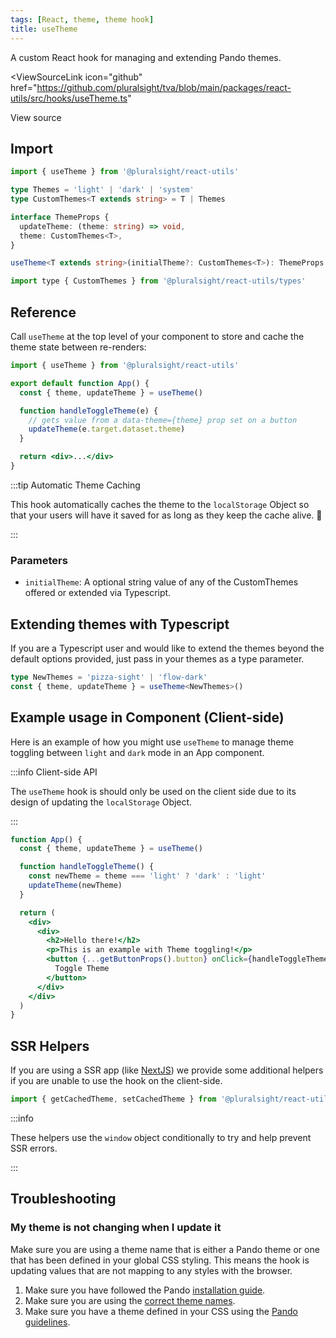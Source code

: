 ```yaml
---
tags: [React, theme, theme hook]
title: useTheme
---
```



<p className="size-xxl">
  A custom React hook for managing and extending Pando themes.
</p>

<ViewSourceLink
  icon="github"
  href="https://github.com/pluralsight/tva/blob/main/packages/react-utils/src/hooks/useTheme.ts"
>
  View source
</ViewSourceLink>

## Import

```javascript
import { useTheme } from '@pluralsight/react-utils'
```

```typescript
type Themes = 'light' | 'dark' | 'system'
type CustomThemes<T extends string> = T | Themes

interface ThemeProps {
  updateTheme: (theme: string) => void,
  theme: CustomThemes<T>,
}

useTheme<T extends string>(initialTheme?: CustomThemes<T>): ThemeProps
```

```javascript
import type { CustomThemes } from '@pluralsight/react-utils/types'
```

## Reference

Call `useTheme` at the top level of your component to store and cache the theme state between re-renders:

```jsx showLineNumbers {4}
import { useTheme } from '@pluralsight/react-utils'

export default function App() {
  const { theme, updateTheme } = useTheme()

  function handleToggleTheme(e) {
    // gets value from a data-theme={theme} prop set on a button
    updateTheme(e.target.dataset.theme)
  }

  return <div>...</div>
}
```

:::tip Automatic Theme Caching

This hook automatically caches the theme to the `localStorage` Object so that your users will have it saved for as long as they keep the cache alive. :tada:

:::

### Parameters

- `initialTheme`: A optional string value of any of the CustomThemes offered or extended via Typescript.

## Extending themes with Typescript

If you are a Typescript user and would like to extend the themes beyond the default options provided, just pass in your themes as a type parameter.

```typescript
type NewThemes = 'pizza-sight' | 'flow-dark'
const { theme, updateTheme } = useTheme<NewThemes>()
```

## Example usage in Component (Client-side)

Here is an example of how you might use `useTheme` to manage theme toggling between `light` and `dark` mode in an App component.

:::info Client-side API

The `useTheme` hook is should only be used on the client side due to its design
of updating the `localStorage` Object.

:::

```jsx showLineNumbers {2}
function App() {
  const { theme, updateTheme } = useTheme()

  function handleToggleTheme() {
    const newTheme = theme === 'light' ? 'dark' : 'light'
    updateTheme(newTheme)
  }

  return (
    <div>
      <div>
        <h2>Hello there!</h2>
        <p>This is an example with Theme toggling!</p>
        <button {...getButtonProps().button} onClick={handleToggleTheme}>
          Toggle Theme
        </button>
      </div>
    </div>
  )
}
```

## SSR Helpers

If you are using a SSR app (like [NextJS](https://nextjs.org/)) we provide some
additional helpers if you are unable to use the hook on the client-side.

```javascript
import { getCachedTheme, setCachedTheme } from '@pluralsight/react-utils'
```

:::info

These helpers use the `window` object conditionally to try and help prevent
SSR errors.

:::

## Troubleshooting

### My theme is not changing when I update it

Make sure you are using a theme name that is either a Pando theme or one that has been defined in your global CSS styling. This means the hook is updating values that are not mapping to any styles with the browser.

1. Make sure you have followed the Pando [installation guide](../../learn/get-started/installation/index.mdx).
2. Make sure you are using the [correct theme names](#import).
3. Make sure you have a theme defined in your CSS using the [Pando guidelines](../general/themes/index.mdx).
